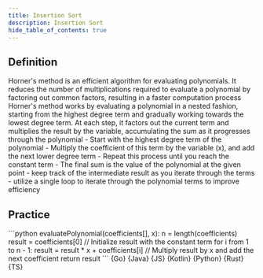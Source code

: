 ```yaml
---
title: Insertion Sort
description: Insertion Sort
hide_table_of_contents: true
---
```





## Definition

<Tabs queryString="primary">
  <TabItem value="definition" label="Definition">
    Horner's method is an efficient algorithm for evaluating polynomials. It reduces the number of multiplications required to evaluate a polynomial by factoring out common factors, resulting in a faster computation process
  </TabItem>
  <TabItem value="how" label="Explanation">
    Horner's method works by evaluating a polynomial in a nested fashion, starting from the highest degree term and gradually working towards the lowest degree term. At each step, it factors out the current term and multiplies the result by the variable, accumulating the sum as it progresses through the polynomial
  </TabItem>
  <TabItem value="guidance" label="Guidance">
    - Start with the highest degree term of the polynomial
    - Multiply the coefficient of this term by the variable (x), and add the next lower degree term
    - Repeat this process until you reach the constant term
    - The final sum is the value of the polynomial at the given point
  </TabItem>
  <TabItem value="tips" label="Tips">
    - keep track of the intermediate result as you iterate through the terms
    - utilize a single loop to iterate through the polynomial terms to improve efficiency
  </TabItem>
</Tabs>

## Practice

<Tabs queryString="primary">
  <TabItem value="practice" label="Practice">
    ```python
    evaluatePolynomial(coefficients[], x):
      n = length(coefficients)
      result = coefficients[0] // Initialize result with the constant term
      for i from 1 to n - 1:
        result = result * x + coefficients[i] // Multiply result by x and add the next coefficient
      return result
    ```
  </TabItem>
  <TabItem value="solution" label="Solution">
    <Tabs queryString="code">
      <TabItem
        value="go"
        label=""
        attributes={{ title: "Go Lang", className: "code_lang go m" }}
      >
        <CodeBlock language="go">{Go}</CodeBlock>
      </TabItem>
      <TabItem
        value="java"
        label=""
        attributes={{ title: "Java", className: "code_lang java m" }}
      >
        <CodeBlock language="java">{Java}</CodeBlock>
      </TabItem>
      <TabItem
        value="js"
        label=""
        attributes={{ title: "JavaScript", className: "code_lang js m" }}
      >
        <CodeBlock language="js">{JS}</CodeBlock>
      </TabItem>
      <TabItem
        value="kotlin"
        label=""
        attributes={{ title: "Kotlin", className: "code_lang kotlin m" }}
      >
        <CodeBlock language="kotlin">{Kotlin}</CodeBlock>
      </TabItem>
      <TabItem
        value="python"
        label=""
        attributes={{ title: "Python", className: "code_lang python m" }}
      >
        <CodeBlock language="python">{Python}</CodeBlock>
      </TabItem>
      <TabItem
        value="rust"
        label=""
        attributes={{ title: "Rust", className: "code_lang rust m" }}
      >
        <CodeBlock language="rust">{Rust}</CodeBlock>
      </TabItem>
      <TabItem
        value="ts"
        label=""
        attributes={{ title: "TypeScript", className: "code_lang ts m" }}
      >
        <CodeBlock language="ts">{TS}</CodeBlock>
      </TabItem>
    </Tabs>
  </TabItem>
</Tabs>
